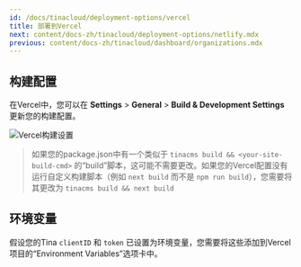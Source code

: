 ```yaml
---
id: /docs/tinacloud/deployment-options/vercel
title: 部署到Vercel
next: content/docs-zh/tinacloud/deployment-options/netlify.mdx
previous: content/docs-zh/tinacloud/dashboard/organizations.mdx
---
```


## 构建配置

在Vercel中，您可以在 **Settings** > **General** > **Build & Development Settings** 更新您的构建配置。

![Vercel构建设置](/img/docs/tina-cloud-deployment-options/vercel-build-settings_vubza8.png 'Vercel构建设置')

> 如果您的package.json中有一个类似于 `tinacms build && <your-site-build-cmd>` 的“build”脚本，这可能不需要更改。如果您的Vercel配置没有运行自定义构建脚本（例如 `next build` 而不是 `npm run build`），您需要将其更改为 `tinacms build && next build`

## 环境变量

假设您的Tina `clientID` 和 `token` 已设置为环境变量，您需要将这些添加到Vercel项目的“Environment Variables”选项卡中。